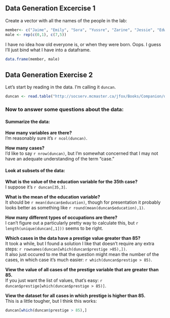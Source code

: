 ## Data Generation Excercise 1

Create a vector with all the names of the people in the lab:
```r
member<- c("Jaime", "Emily", "Sora", "Yussre", "Zarine", "Jessie", "Edward", "John", "Sahil", "Mitch", "Zachary", "Will")
male <- rep(c(0,1), c(7,5))
```

I have no idea how old everyone is, or when they were born. Oops.
I guess I'll just bind what I have into a dataframe.

```r
data.frame(member, male)
```

## Data Generation Exercise 2

Let's start by reading in the data. I'm calling it `duncan`.

```r
duncan <- read.table("http://socserv.mcmaster.ca/jfox/Books/Companion/data/Duncan.txt")
```

### Now to answer some questions about the data:

#### Summarize the data: 

**How many variables are there?**  
I'm reasonably sure it's `r ncol(duncan)`.   

**How many cases?**  
I'd like to say `r nrow(duncan)`, but I'm somewhat concerned that I may not have an adequate understanding of the term "case."

#### Look at subsets of the data:

**What is the value of the education variable for the 35th case?**  
I suppose it's `r duncan[35,3]`.

**What is the mean of the education variable?**  
It should be `r mean(duncan$education)`, though for presentation it probably looks better as something like `r round(mean(duncan$education),1)`.

**How many different types of occupations are there?**  
I can't figure out a particularly pretty way to calculate this, but `r length(unique(duncan[,1]))` seems to be right.

**Which cases in the data have a prestige value greater than 85?**  
It took a while, but I found a solution I like that doesn't require any extra steps: `r rownames(duncan[which(duncan$prestige >85),])`.  
It also just occured to me that the question might mean the number of the cases, in which case it's much easier: `r which(duncan$prestige > 85)`.

**View the value of all cases of the prestige variable that are greater than 85.**  
If you just want the list of values, that's easy: `r duncan$prestige[which(duncan$prestige > 85)]`.

**View the dataset for all cases in which prestige is higher than 85.**  
This is a little tougher, but I think this works:
```r
duncan[which(duncan$prestige > 85),]

```
